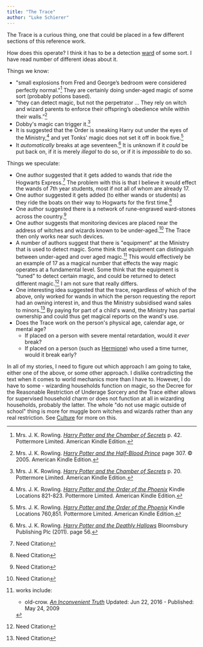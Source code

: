 ```yaml
---
title: "The Trace"
author: "Luke Schierer"
---
```


The Trace is a curious thing, one that could be placed in a few different
sections of this reference work.

How does this operate?  I think it has to be a detection [ward][] of some sort.
I have read number of different ideas about it.

Things we know:

* "small explosions from Fred and George’s bedroom were considered perfectly
  normal."[^210618-1] They are certainly doing under-aged magic of some sort
  (probably potions based).
* "they can detect magic, but not the perpetrator … They rely on witch and
  wizard parents to enforce their offspring’s obedience while within their
  walls.”[^210810-4]
* Dobby's magic can trigger it.[^210618-2]
* It is suggested that the Order is sneaking Harry out under the eyes of the
  Ministry,[^210618-3] and yet Tonks' magic does not set it off in book five.[^210618-4]
* It *automatically* breaks at age seventeen.[^221123-1]  It is unknown if it
  *could* be put back on, if it is merely *illegal* to do so, or if it is
  *impossible* to do so.

[^221123-1]: Mrs. J. K. Rowling.
    _[Harry Potter and the Deathly Hallows](https://www.librarything.com/work/3577382/book/225886820)_
    Bloomsbury Publishing Plc (2011). page 56.

[ward]: <../../../magic>

Things we speculate:

* One author suggested that it gets added to wands that ride the Hogwarts
  Express.[^210329-13] The problem with this is that I believe it would effect
  the wands of 7th year students, most if not all of whom are already 17.
* One author suggested it gets added (to either wands or students) as they ride
  the boats on their way to Hogwarts for the first time.[^210329-14]
* One author suggested there is a network of rune-engraved ward-stones across
  the country.[^210329-15]
* One author suggests that monitoring devices are placed near the address of
  witches and wizards known to be under-aged.[^210329-16] The Trace then only
  works near such devices.
* A number of authors suggest that there is "equipment" at the Ministry that is used to
  detect magic.  Some think that equipment can distinguish between under-aged and
  over aged magic.[^210329-17] This would effectively be an example of 17 as a
  magical number that effects the way magic operates at a fundamental level.
  Some think that the equipment is "tuned" to detect certain magic, and could be
  returned to detect different magic.[^210329-18] I am not sure that really differs.
* One interesting idea suggested that the trace, regardless of which of the
  above, only worked for wands in which the person requesting the report had an
  owning interest in, and thus the Ministry subsidised wand sales to
  minors.[^210329-19] By paying for part of a child's wand, the Ministry has
  partial ownership and could thus get magical reports on the wand's use.
* Does the Trace work on the person's physical age, calendar age, or mental age?
  * If placed on a person with severe mental retardation, would it *ever* break?
  * If placed on a person (such as [Hermione][]) who used a time turner, would it break early?

In all of my stories, I need to figure out which approach I am going to take,
either one of the above, or some other approach.  I dislike contradicting the
text when it comes to world mechanics more than I have to.  However, I do have
to some - wizarding households function on magic, so the Decree for the
Reasonable Restriction of Underage Sorcery and the Trace either allows for
supervised household charm or does not function at all in wizarding households,
probably the latter.  The whole "do not use magic outside of school" thing is
more for muggle born witches and wizards rather than any real restriction. See
[Culture][] for more on this.


[Hermione]: <../../../people/granger/hermione_jean>

[Culture]: <../../../Culture>

[^210810-4]: Mrs. J. K. Rowling.
    _[Harry Potter and the Half-Blood Prince](https://www.goodreads.com/book/show/1.Harry_Potter_and_the_Half_Blood_Prince)_
    page 307. © 2005. American Kindle Edition.

[^210618-1]: Mrs. J. K. Rowling.
    _[Harry Potter and the Chamber of Secrets](https://www.goodreads.com/book/show/15881.Harry_Potter_and_the_Chamber_of_Secrets)_
    p. 42. Pottermore Limited. American Kindle Edition.

[^210618-2]: Mrs. J. K. Rowling.
    _[Harry Potter and the Chamber of Secrets](https://www.goodreads.com/book/show/15881.Harry_Potter_and_the_Chamber_of_Secrets)_
    p. 20. Pottermore Limited. American Kindle Edition.

[^210618-3]: Mrs. J. K. Rowling.
    _[Harry Potter and the Order of the Phoenix](https://www.goodreads.com/book/show/2.Harry_Potter_and_the_Order_of_the_Phoenix)_
    Kindle Locations 821-823. Pottermore Limited. American Kindle Edition.

[^210618-4]: Mrs. J. K. Rowling.
    _[Harry Potter and the Order of the Phoenix](https://www.goodreads.com/book/show/2.Harry_Potter_and_the_Order_of_the_Phoenix)_
    Kindle Locations 760,851. Pottermore Limited. American Kindle Edition.

[^210329-13]: Need Citation

[^210329-14]: Need Citation

[^210329-15]: Need Citation

[^210329-16]: Need Citation

[^210329-17]: works include:
    * old-crow. _[An Inconvenient Truth](https://www.fanfiction.net/s/5084287)_ Updated: Jun 22, 2016 - Published: May 24, 2009

[^210329-18]: Need Citation

[^210329-19]: Need Citation

[^210329-12]: [Wikipedia](https://en.wikipedia.org/)
    "[Emancipation of minors](https://en.wikipedia.org/wiki/Emancipation_of_minors)
    Last Updated: 2021-03-27. Last Viewed: 2021-03-29.

[^180709-2]: Mrs. J. K. Rowling. _Harry Potter and the Order of the Phoenix_.  Chapter 37. Location 12236.

[^200731-4]: Mrs. J. K. Rowling.  _Harry Potter and the Goblet of Fire_

[^200731-5]: Mrs. J. K. Rowling. _Harry Potter and the Order of the Phoenix_

[^200731-6]: Radaslab.
    _[Not Normal](https://www.fanfiction.net/s/7144149)_
    [Fanfiction.net](https://www.fanfiction.net/)
    [Chapter 59](https://www.fanfiction.net/s/7144149/59/Not-Normal)  Published 2011-07-04,
    Updated 2013-08-10, Last Viewed 2020-07-31.

[^200731-7]: Citation needed.

[^210302-1]: Mrs. J. K. Rowling.
    "[Illness and Disability](https://www.wizardingworld.com/writing-by-jk-rowling/illness-and-disability)"
    Originally published on Pottermore on 2015-08-10.  Last Viewed 2021-03-02.

[^210304-5]: Mrs. J. K. Rowling.
    "[Uagadou](https://www.wizardingworld.com/writing-by-jk-rowling/uagadou)"
    Originally published on Pottermore on 2016-01-30. Last Viewed 2021-03-04.

[^210304-6]: Mrs. J. K. Rowling.
    "[Uagadou](https://www.wizardingworld.com/writing-by-jk-rowling/uagadou)"
    Originally published on Pottermore on 2016-01-30. Last Viewed 2021-03-04.

[^210302-2]: Mrs. J. K. Rowling. _Harry Potter and the Chamber of Secrets_
    Pottermore Limited. American Kindle Edition. Approx Location 4405 of 4470.

[^210302-5]: Sunlesswarmth. _[BrokenProphecy](https://www.fanfiction.net/s/13712386)_
    [Chapter 3](https://www.fanfiction.net/s/13712386/3/Broken-Prophecy)
    Published 2020-10-04. Updated 2020-12-01. Last Viewed 2021-03-02.


